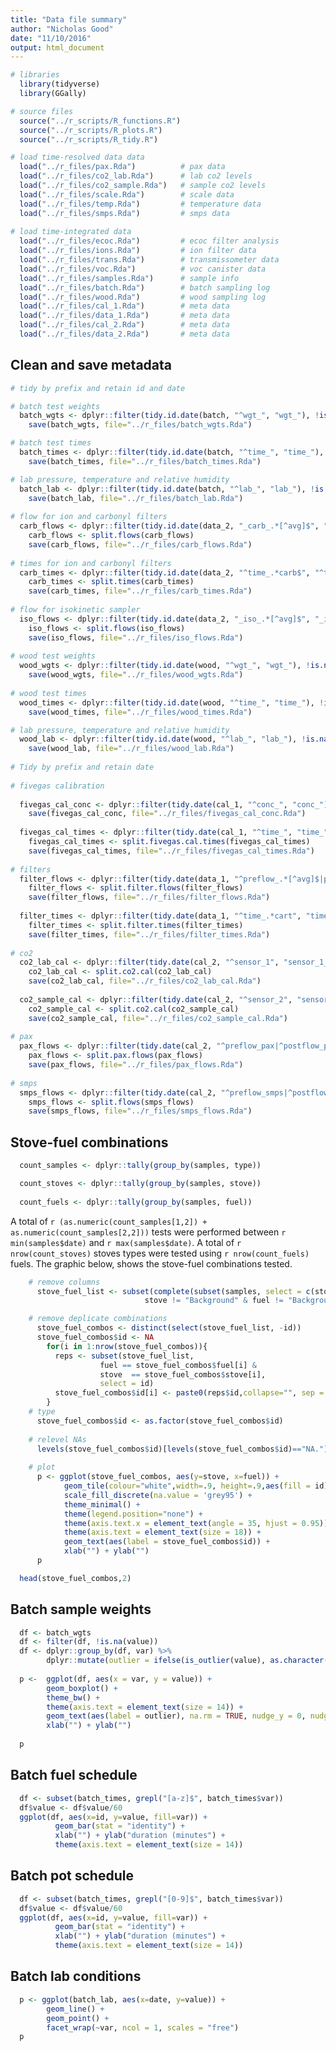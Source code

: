 ```yaml
---
title: "Data file summary"
author: "Nicholas Good"
date: "11/10/2016"
output: html_document
---
```


```r
# libraries
  library(tidyverse)
  library(GGally)

# source files
  source("../r_scripts/R_functions.R")
  source("../r_scripts/R_plots.R")
  source("../r_scripts/R_tidy.R")
```  
  
```r
# load time-resolved data data
  load("../r_files/pax.Rda")          # pax data
  load("../r_files/co2_lab.Rda")      # lab co2 levels
  load("../r_files/co2_sample.Rda")   # sample co2 levels
  load("../r_files/scale.Rda")        # scale data
  load("../r_files/temp.Rda")         # temperature data
  load("../r_files/smps.Rda")         # smps data
  
# load time-integrated data
  load("../r_files/ecoc.Rda")         # ecoc filter analysis
  load("../r_files/ions.Rda")         # ion filter data
  load("../r_files/trans.Rda")        # transmissometer data
  load("../r_files/voc.Rda")          # voc canister data
  load("../r_files/samples.Rda")      # sample info
  load("../r_files/batch.Rda")        # batch sampling log
  load("../r_files/wood.Rda")         # wood sampling log
  load("../r_files/cal_1.Rda")        # meta data
  load("../r_files/data_1.Rda")       # meta data
  load("../r_files/cal_2.Rda")        # meta data
  load("../r_files/data_2.Rda")       # meta data
```

## Clean and save metadata

```r
# tidy by prefix and retain id and date

# batch test weights
  batch_wgts <- dplyr::filter(tidy.id.date(batch, "^wgt_", "wgt_"), !is.na(value))
    save(batch_wgts, file="../r_files/batch_wgts.Rda")

# batch test times   
  batch_times <- dplyr::filter(tidy.id.date(batch, "^time_", "time_"), !is.na(value))
    save(batch_times, file="../r_files/batch_times.Rda")

# lab pressure, temperature and relative humidity
  batch_lab <- dplyr::filter(tidy.id.date(batch, "^lab_", "lab_"), !is.na(value))
    save(batch_lab, file="../r_files/batch_lab.Rda")
    
# flow for ion and carbonyl filters
  carb_flows <- dplyr::filter(tidy.id.date(data_2, "_carb_.*[^avg]$", "_carb_"), !is.na(value))
    carb_flows <- split.flows(carb_flows)
    save(carb_flows, file="../r_files/carb_flows.Rda")
  
# times for ion and carbonyl filters
  carb_times <- dplyr::filter(tidy.id.date(data_2, "^time_.*carb$", "^time_"), !is.na(value))
    carb_times <- split.times(carb_times)
    save(carb_times, file="../r_files/carb_times.Rda")
 
# flow for isokinetic sampler
  iso_flows <- dplyr::filter(tidy.id.date(data_2, "_iso_.*[^avg]$", "_iso_"), !is.na(value))
    iso_flows <- split.flows(iso_flows)
    save(iso_flows, file="../r_files/iso_flows.Rda")
    
# wood test weights  
  wood_wgts <- dplyr::filter(tidy.id.date(wood, "^wgt_", "wgt_"), !is.na(value))
    save(wood_wgts, file="../r_files/wood_wgts.Rda")
  
# wood test times
  wood_times <- dplyr::filter(tidy.id.date(wood, "^time_", "time_"), !is.na(value))
    save(wood_times, file="../r_files/wood_times.Rda")

# lab pressure, temperature and relative humidity
  wood_lab <- dplyr::filter(tidy.id.date(wood, "^lab_", "lab_"), !is.na(value))
    save(wood_lab, file="../r_files/wood_lab.Rda")
    
# Tidy by prefix and retain date
    
# fivegas calibration
    
  fivegas_cal_conc <- dplyr::filter(tidy.date(cal_1, "^conc_", "conc_"), !is.na(value))
    save(fivegas_cal_conc, file="../r_files/fivegas_cal_conc.Rda")
    
  fivegas_cal_times <- dplyr::filter(tidy.date(cal_1, "^time_", "time_"), !is.na(value))
    fivegas_cal_times <- split.fivegas.cal.times(fivegas_cal_times)
    save(fivegas_cal_times, file="../r_files/fivegas_cal_times.Rda")
    
# filters
  filter_flows <- dplyr::filter(tidy.date(data_1, "^preflow_.*[^avg]$|postflow.*[^avg]$", ""), !is.na(value))
    filter_flows <- split.filter.flows(filter_flows)
    save(filter_flows, file="../r_files/filter_flows.Rda")
    
  filter_times <- dplyr::filter(tidy.date(data_1, "^time_.*cart", "time_"), !is.na(value))
    filter_times <- split.filter.times(filter_times)
    save(filter_times, file="../r_files/filter_times.Rda")
    
# co2
  co2_lab_cal <- dplyr::filter(tidy.date(cal_2, "^sensor_1", "sensor_1_"), !is.na(value))
    co2_lab_cal <- split.co2.cal(co2_lab_cal)
    save(co2_lab_cal, file="../r_files/co2_lab_cal.Rda")
    
  co2_sample_cal <- dplyr::filter(tidy.date(cal_2, "^sensor_2", "sensor_2_"), !is.na(value))
    co2_sample_cal <- split.co2.cal(co2_sample_cal)
    save(co2_sample_cal, file="../r_files/co2_sample_cal.Rda")
    
# pax
  pax_flows <- dplyr::filter(tidy.date(cal_2, "^preflow_pax|^postflow_pax", ""), !is.na(value))
    pax_flows <- split.pax.flows(pax_flows)
    save(pax_flows, file="../r_files/pax_flows.Rda")
    
# smps
  smps_flows <- dplyr::filter(tidy.date(cal_2, "^preflow_smps|^postflow_smps", ""), !is.na(value))
    smps_flows <- split.flows(smps_flows)
    save(smps_flows, file="../r_files/smps_flows.Rda")
```

## Stove-fuel combinations

```r
  count_samples <- dplyr::tally(group_by(samples, type))

  count_stoves <- dplyr::tally(group_by(samples, stove)) 
  
  count_fuels <- dplyr::tally(group_by(samples, fuel))
```

A total of `r (as.numeric(count_samples[1,2]) + as.numeric(count_samples[2,2]))` tests were performed between `r min(samples$date)` and `r max(samples$date)`. A total of `r nrow(count_stoves)` stoves types were tested using `r nrow(count_fuels)` fuels. The graphic below, shows the stove-fuel combinations tested. 

```r
    # remove columns
      stove_fuel_list <- subset(complete(subset(samples, select = c(stove,fuel, id)), stove, fuel),
                              stove != "Background" & fuel != "Background")

    # remove deplicate combinations
      stove_fuel_combos <- distinct(select(stove_fuel_list, -id))
      stove_fuel_combos$id <- NA
        for(i in 1:nrow(stove_fuel_combos)){
          reps <- subset(stove_fuel_list, 
                    fuel == stove_fuel_combos$fuel[i] &
                    stove  == stove_fuel_combos$stove[i],
                    select = id)
          stove_fuel_combos$id[i] <- paste0(reps$id,collapse="", sep = ".")
        }
    # type
      stove_fuel_combos$id <- as.factor(stove_fuel_combos$id)
      
    # relevel NAs
      levels(stove_fuel_combos$id)[levels(stove_fuel_combos$id)=="NA."] <- NA
      
    # plot
      p <- ggplot(stove_fuel_combos, aes(y=stove, x=fuel)) + 
            geom_tile(colour="white",width=.9, height=.9,aes(fill = id)) +
            scale_fill_discrete(na.value = 'grey95') +
            theme_minimal() +
            theme(legend.position="none") +
            theme(axis.text.x = element_text(angle = 35, hjust = 0.95)) +
            theme(axis.text = element_text(size = 18)) +
            geom_text(aes(label = stove_fuel_combos$id)) +
            xlab("") + ylab("")
      p
``` 

```r
  head(stove_fuel_combos,2)
```

## Batch sample weights

```r
  df <- batch_wgts
  df <- filter(df, !is.na(value))
  df <- dplyr::group_by(df, var) %>% 
        dplyr::mutate(outlier = ifelse(is_outlier(value), as.character(id), NA))
  
  p <-  ggplot(df, aes(x = var, y = value)) +
        geom_boxplot() +
        theme_bw() +
        theme(axis.text = element_text(size = 14)) +
        geom_text(aes(label = outlier), na.rm = TRUE, nudge_y = 0, nudge_x = 0.3, size = 4) +
        xlab("") + ylab("")
  
  p
```

## Batch fuel schedule

```r
  df <- subset(batch_times, grepl("[a-z]$", batch_times$var))
  df$value <- df$value/60
  ggplot(df, aes(x=id, y=value, fill=var)) +
          geom_bar(stat = "identity") +
          xlab("") + ylab("duration (minutes") +
          theme(axis.text = element_text(size = 14))

```

## Batch pot schedule

```r
  df <- subset(batch_times, grepl("[0-9]$", batch_times$var))
  df$value <- df$value/60
  ggplot(df, aes(x=id, y=value, fill=var)) +
          geom_bar(stat = "identity") +
          xlab("") + ylab("duration (minutes") +
          theme(axis.text = element_text(size = 14))
```

## Batch lab conditions

```r
  p <- ggplot(batch_lab, aes(x=date, y=value)) + 
        geom_line() +
        geom_point() +
        facet_wrap(~var, ncol = 1, scales = "free")
  p
```

